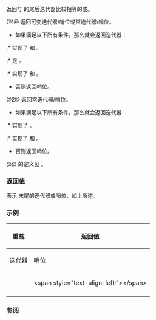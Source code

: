 {{cpp/ranges/join_with_view/title|end}}
{{cpp/ranges/join_with_view/navbar}}

{{dcl begin}}
{{dcl|num=1|since=c++23|
constexpr auto end();
}}
{{dcl|num=2|since=c++23|
constexpr auto end() const
    requires ranges::forward_range&lt;const V&gt; &amp;&amp;
             ranges::forward_range&lt;const Pattern&gt; &amp;&amp;
             std::is_reference_v&lt;ranges::range_reference_t&lt;const V&gt;&gt;&gt; &amp;&amp;
             ranges::input_range&lt;ranges::range_reference_t&lt;const V&gt;&gt; &amp;&amp;
             /*concatable*/&lt;ranges::range_reference_t&lt;const V&gt;,
                            const Pattern&gt;;
}}
{{dcl end}}

返回与 {{rlpt|/|join_with_view}} 的尾后迭代器比较相等的{{rlp|iterator|迭代器}}或{{rlp|sentinel|哨位}}。

@1@ 返回可变迭代器/哨位或常迭代器/哨位。
* 如果满足以下所有条件，那么就会返回迭代器：
:* {{tt|V}} 实现了 {{lconcept|forward_range}} 和 {{lconcept|common_range}}。
:* {{box|{{c/core|std::is_reference_v&lt;}}{{rlpsi|/#InnerRng}}{{sep}}{{c/core|&gt;}}}} 是 {{c|true}}。
:* {{rlpsi|/#InnerRng}} 实现了 {{lconcept|forward_range}} 和 {{lconcept|common_range}}。
* 否则返回哨位。

@2@ 返回常迭代器/哨位。
* 如果满足以下所有条件，那么就会返回迭代器：
:* {{c/core|const V}} 实现了 {{lconcept|common_range}}。
:* {{c/core|ranges::range_reference_t&lt;const V&gt;}} 实现了 {{lconcept|forward_range}} 和 {{lconcept|common_range}}。
* 否则返回哨位。
@@ {{c/core|/*concatable*/}} 的定义见 {{l2tt std|cpp/ranges/concat_view}}。

===返回值===
表示 {{tt|join_with_view}} 末尾的迭代器或哨位，如上所述。

===示例===
{|class="wikitable" style="text-align: center;"
!rowspan=2|{{nbsp}}重载{{nbsp}}
!colspan=2|返回值
|-
!迭代器
!哨位
|-
|{{v|1}}
|&lt;span style="text-align: left;"&gt;{{box|{{rlpi|iterator}}{{sep}}{{c/core|&lt;}}{{lti|cpp/ranges#辅助概念|simple-view}}{{sep}}{{c/core|&lt;V&gt; &amp;&amp;}}&lt;br&gt;{{nbspt|9}}{{lti|cpp/ranges#辅助概念|simple-view}}{{sep}}{{c/core|&lt;Pattern&gt;&gt;}}&lt;br&gt;{{nbspt|4}}{{c/core|{*this, ranges::end(}}{{rlpsi|/#base_}}{{c/core|)}&lt;!----&gt;}}}}&lt;/span&gt;
|&lt;span style="text-align: left;"&gt;{{nbsp}}{{box|{{rlpi|sentinel}}{{sep}}{{c/core|&lt;}}{{lti|cpp/ranges#辅助概念|simple-view}}{{sep}}{{c/core|&lt;V&gt; &amp;&amp;}}&lt;br&gt;{{nbspt|9}}{{lti|cpp/ranges#辅助概念|simple-view}}{{sep}}{{c/core|&lt;Pattern&gt;&gt;}}&lt;br&gt;{{nbspt|4}}{{c/core|{*this}&lt;!----&gt;}}}}{{nbsp}}&lt;/span&gt;
|-
|{{v|2}}
|{{nbsp}}{{box|{{rlpi|iterator}}{{sep}}{{c/core|&lt;true&gt;{*this, ranges::end(}}{{rlpsi|/#base_}}{{c/core|)}&lt;!----&gt;}}}}{{nbsp}}
|{{box|{{rlpi|sentinel}}{{sep}}{{c/core|&lt;true&gt;{*this}&lt;!----&gt;}}}}
|}

===参阅===
{{dsc begin}}
{{dsc inc|cpp/ranges/adaptor/dsc begin|join_with_view}}
{{dsc inc|cpp/ranges/dsc end}}
{{dsc end}}

{{langlinks|de|en|es|fr|it|ja|pt|ru}}